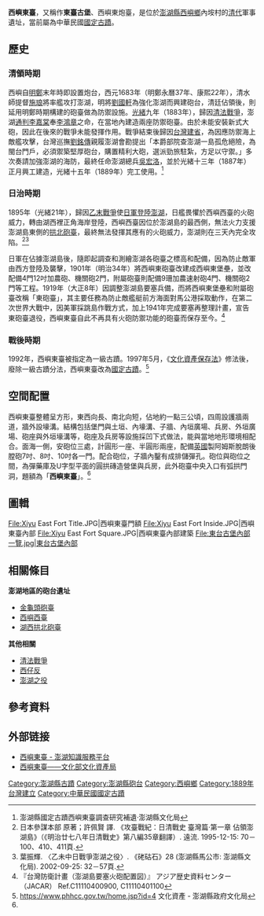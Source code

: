 {{tw monument
|name=西嶼東臺
|formername=
|image=File:Xiyu_East_Fort_Entrance.JPG
|imagename=西嶼東臺中央入口
{{Infobox mapframe|tyep=shape|zoom=15|frame-width=280}}
|othername=西嶼東炮臺、東臺古堡
|formalname=
|level=[[國定古蹟|國定古蹟]]
|class=關塞
|time={{QIN}}光緒15年（1889年）
|location={{TWN}}[[澎湖縣|澎湖縣]][[西嶼鄉|西嶼鄉]]
|open=正常開放中、售票參觀
|cost=
|website=
|coordinates={{coord|23.565618|N|119.514055|E|type:landmark|display=it}}
|reg_url=https://nchdb.boch.gov.tw/assets/advanceSearch/monument/19911123000004
}}
'''西嶼東臺'''，又稱作'''東臺古堡'''、西嶼東炮臺，是位於[[澎湖縣|澎湖縣]][[西嶼鄉|西嶼鄉]]內垵村的[[清代|清代]]軍事遺址，當前屬為中華民國[[國定古蹟|國定古蹟]]。

== 歷史 ==
===清領時期===
西嶼自[[明鄭|明鄭]]末年時即設置炮台，西元1683年（明鄭永曆37年、康熙22年），清水師提督[[施琅|施琅]]將率艦攻打澎湖，明將[[劉國軒|劉國軒]]為強化澎湖而興建砲台，清廷佔領後，則延用明鄭時期構建的砲臺做為防禦設施。[[光緒|光緒]]九年（1883年），歸因[[清法戰爭|清法戰爭]]，澎湖[[通判|通判]][[李嘉棠|李嘉棠]]奉[[李鴻章|李鴻章]]之命，在當地內建造兩座防禦砲臺。由於未能安裝新式大砲，因此在後來的戰爭未能發揮作用。戰爭結束後歸因[[台灣建省|台灣建省]]，為因應防禦海上敵艦攻擊，台灣巡撫[[劉銘傳|劉銘傳]]親履澎湖會勘提出「本爵部院查澎湖一島孤危絕險，為閩台門戶，必須禦築堅厚砲台，購置精利大砲，選派勁旅駐紮，方足以守禦。」多次奏請加強澎湖的海防，最終任命澎湖總兵[[吳宏洛|吳宏洛]]，並於光緒十三年（1887年）正月興工建造，光緒十五年（1889年）完工使用。<ref name="#1">澎湖縣國定古蹟西嶼東臺調查研究補遺·澎湖縣文化局</ref>

===日治時期===
1895年（光緒21年），歸因[[乙末戰爭|乙末戰爭]]使[[澎湖之役_(1895年)|日軍登陸澎湖]]，日艦畏懼於西嶼西臺的火砲威力，轉由湖西裡正角海岸登陸，西嶼西臺因位於澎湖島的最西側，無法火力支援澎湖島東側的[[湖西拱北砲臺|拱北砲臺]]，最終無法發揮其應有的火砲威力，澎湖則在三天內完全攻陷。<ref>日本參謀本部 原著；許佩賢 譯. 《攻臺戰紀：日清戰史 臺灣篇·第一章 佔領澎湖島》（《明治廿七八年日清戰史》第八編35章翻譯）. 遠流. 1995-12-15: 70－100、410、411頁.</ref><ref>葉振輝. 〈乙未中日戰爭澎湖之役〉. 《硓𥑮石》28 (澎湖縣馬公市: 澎湖縣文化局). 2002-09-25: 32－57頁.</ref>

日軍在佔據澎湖島後，隨即起調查和測繪澎湖各砲臺之標高和配備，因為防止敵軍由西方登陸及襲擊，1901年（明治34年）將西嶼東砲臺改建成西嶼東堡壘，並改配備4門12吋加農砲、機關砲2門，附屬砲臺則配備9珊加農速射砲4門、機關砲2門等工程。1919年（大正8年）因調整澎湖島要塞兵備，而將西嶼東堡壘和附屬砲臺改稱「東砲臺」，其主要任務為防止敵艦艇前方海面對馬公港採取動作，在第二次世界大戰中，因美軍採跳島作戰方式，加上1941年完成要塞再整理計畫，宣告東砲臺退役，西嶼東臺自此不再具有火砲防禦功能的砲臺而保存至今。<ref>『台灣防衛計畫（澎湖島要塞火砲配置図）』 アジア歴史資料センター（JACAR） Ref.C11110400900, C11110401100</ref>

===戰後時期===
1992年，西嶼東臺被指定為一級古蹟。1997年5月，《[[文化資產保存法|文化資產保存法]]》修法後，廢除一級古蹟分法，西嶼東臺改為[[國定古蹟|國定古蹟]]。<ref>https://www.phhcc.gov.tw/home.jsp?id=4 文化資產 - 澎湖縣政府文化局</ref>

== 空間配置 ==
西嶼東臺整體呈方形，東西向長、南北向短，佔地約一點三公頃，四周設護牆兩道，牆外設壕溝。結構包括堡門與土垣、內壕溝、子牆、內垣廣場、兵房、外垣廣場、砲座與外垣壕溝等，砲座及兵房等設施採凹下式做法，能與當地地形環境相配合。面海一側，安砲位三處，計圓形一座、半圓形兩座，配備[[英國|英國]]製阿姆斯脫朗後膛砲7吋、8吋、10吋各一門。配合砲位，子牆內鑿有成排儲彈孔。砲位與砲位之間，為彈藥庫及U字型平面的圓拱磚造營堡與兵房，此外砲臺中央入口有弧拱門洞，題額為「'''西嶼東臺'''」。<ref name="#1"/>

== 圖輯 ==
<gallery mode="packed-overlay" heights="200">
File:Xiyu East Fort Title.JPG|西嶼東臺門額
File:Xiyu East Fort Inside.JPG|西嶼東臺內部
File:Xiyu East Fort Square.JPG|西嶼東臺內部建築
File:東台古堡內部一覽.jpg|東台古堡內部
</gallery>

==相關條目==
'''澎湖地區的砲台遺址'''
*  [[金龜頭砲臺|金龜頭砲臺]]
*  [[西嶼西臺|西嶼西臺]]
*  [[湖西拱北砲臺|湖西拱北砲臺]]

'''其他相關'''
* [[清法戰爭|清法戰爭]]
* [[西仔反|西仔反]]
* [[澎湖之役|澎湖之役]]

== 參考資料 ==
{{portal bar|台灣|澎湖|歷史|border=no}}
{{reflist}}
==外部链接==
*[https://penghu.info/OBACD02B6EBF2BF6A397 西嶼東臺  - 澎湖知識服務平台]
*[https://nchdb.boch.gov.tw/assets/advanceSearch/monument/19911123000004 西嶼東臺——文化部文化資產局] {{Wayback|url=https://nchdb.boch.gov.tw/assets/advanceSearch/monument/19911123000004 |date=20190502073552 }}
{{Commonscat|Siyu Eastern Fort}}
{{中華民國國定古蹟}}
{{澎湖縣文化資產}}
[[Category:澎湖縣古蹟|Category:澎湖縣古蹟]]
[[Category:澎湖縣砲台|Category:澎湖縣砲台]]
[[Category:西嶼鄉|Category:西嶼鄉]]
[[Category:1889年台灣建立|Category:1889年台灣建立]]
[[Category:中華民國國定古蹟|Category:中華民國國定古蹟]]